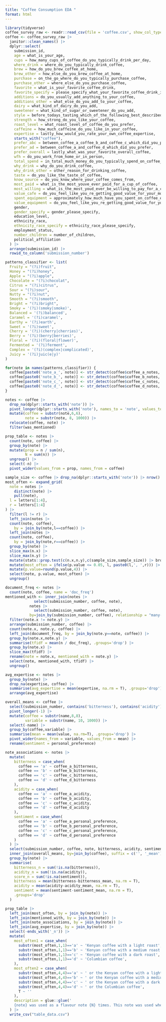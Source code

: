 ```yaml
---
title: "Coffee Consumption EDA "
format: html
---
```


```r
library(tidyverse)
coffee_survey_raw <- readr::read_csv(file = 'coffee.csv', show_col_types = F)
coffee <- coffee_survey_raw |> 
  janitor::clean_names() |> 
  dplyr::select(
    submission_id,
    age = what_is_your_age,
    cups = how_many_cups_of_coffee_do_you_typically_drink_per_day,
    where_drink = where_do_you_typically_drink_coffee,
    brew = how_do_you_brew_coffee_at_home,
    brew_other = how_else_do_you_brew_coffee_at_home,
    purchase = on_the_go_where_do_you_typically_purchase_coffee,
    purchase_other = where_else_do_you_purchase_coffee,
    favorite = what_is_your_favorite_coffee_drink,
    favorite_specify = please_specify_what_your_favorite_coffee_drink_is,
    additions = do_you_usually_add_anything_to_your_coffee,
    additions_other = what_else_do_you_add_to_your_coffee,
    dairy = what_kind_of_dairy_do_you_add,
    sweetener = what_kind_of_sugar_or_sweetener_do_you_add,
    style = before_todays_tasting_which_of_the_following_best_described_what_kind_of_coffee_you_like,
    strength = how_strong_do_you_like_your_coffee,
    roast_level = what_roast_level_of_coffee_do_you_prefer,
    caffeine = how_much_caffeine_do_you_like_in_your_coffee,
    expertise = lastly_how_would_you_rate_your_own_coffee_expertise,
    starts_with("coffee"),
    prefer_abc = between_coffee_a_coffee_b_and_coffee_c_which_did_you_prefer,
    prefer_ad = between_coffee_a_and_coffee_d_which_did_you_prefer,
    prefer_overall = lastly_what_was_your_favorite_overall_coffee,
    wfh = do_you_work_from_home_or_in_person,
    total_spend = in_total_much_money_do_you_typically_spend_on_coffee_in_a_month,
    why_drink = why_do_you_drink_coffee,
    why_drink_other = other_reason_for_drinking_coffee,
    taste = do_you_like_the_taste_of_coffee,
    know_source = do_you_know_where_your_coffee_comes_from,
    most_paid = what_is_the_most_youve_ever_paid_for_a_cup_of_coffee,
    most_willing = what_is_the_most_youd_ever_be_willing_to_pay_for_a_cup_of_coffee,
    value_cafe = do_you_feel_like_you_re_getting_good_value_for_your_money_when_you_buy_coffee_at_a_cafe,
    spent_equipment = approximately_how_much_have_you_spent_on_coffee_equipment_in_the_past_5_years,
    value_equipment = do_you_feel_like_you_re_getting_good_value_for_your_money_with_regards_to_your_coffee_equipment,
    gender,
    gender_specify = gender_please_specify,
    education_level,
    ethnicity_race,
    ethnicity_race_specify = ethnicity_race_please_specify,
    employment_status,
    number_children = number_of_children,
    political_affiliation
  ) |>
  arrange(submission_id) |>
  rowid_to_column('submission_number')
```

```r
patterns_classifier <- list(
  Fruity = "(?i)fruit", 
  Honey = "(?i)honey", 
  Apple = "(?i)apple",
  Chocolate = "(?i)chocolat",
  Citrus = "(?i)citrus",
  Sour = "(?i)sour",
  Nutty = "(?i)nut",
  Smooth = "(?i)smooth",
  Bright = "(?i)bright",
  Smoky = '(?i)(smoky|smoke)',
  Balanced = '(?i)balanced',
  Caramel = '(?i)caramel',
  Earthy = '(?i)earth',
  Sweet = '(?i)sweet',
  Cherry = '(?i)(cherry|cherries)',
  Berry = '(?i)(berry|berries)',
  Floral = '(?i)(floral|flower)',
  Fermented = '(?i)ferment',
  Complex = '(?i)(complex|complicated)',
  Juicy = '(?i)juic(e|y)'
)
```

```r
for(note in names(patterns_classifier)) {
  coffee[paste0('note_a_', note)] <- str_detect(coffee$coffee_a_notes, pattern = patterns_classifier[[note]])
  coffee[paste0('note_b_', note)] <- str_detect(coffee$coffee_b_notes, pattern = patterns_classifier[[note]])
  coffee[paste0('note_c_', note)] <- str_detect(coffee$coffee_c_notes, pattern = patterns_classifier[[note]])
  coffee[paste0('note_d_', note)] <- str_detect(coffee$coffee_d_notes, pattern = patterns_classifier[[note]])
}
```

```r
notes <- coffee |>
  drop_na(dplyr::starts_with('note')) |>
  pivot_longer(dplyr::starts_with('note'), names_to = 'note', values_to = 'was_mentioned') |>
  mutate(coffee = substr(note,6,6),
         note = substr(note, 8, 1000)) |>
  relocate(coffee, note) |>
  filter(was_mentioned)
```

```r
prop_table <- notes |>
  count(note, coffee) |>
  group_by(note) |>
  mutate(prop = n / sum(n),
         N = sum(n)) |>
  ungroup() |>
  select(-n) |>
  pivot_wider(values_from = prop, names_from = coffee)
```

```r
sample_size <- coffee |> drop_na(dplyr::starts_with('note')) |> nrow()
most_often <- expand_grid(
  note = notes |>
    distinct(note) |>
    pull(note),
  l = letters[1:4],
  r = letters[1:4]
) |>
  filter(l != r) |>
  left_join(notes |>
  count(note, coffee), 
    by = join_by(note,l==coffee)) |>
  left_join(notes |>
  count(note, coffee), 
    by = join_by(note,r==coffee)) |>
  group_by(note) |>
  slice_max(n.x) |>
  slice_max(n.y) |>
  mutate(stats::prop.test(c(n.x,n.y),c(sample_size,sample_size)) |> broom::tidy()) |>
  mutate(most_often = ifelse(p.value <= 0.05, l, paste0(l,', ',r))) |>
  mutate(p.value=round(p.value,4)) |>
  select(note, p.value, most_often) |>
  ungroup()
```

```r
document_freq <- notes |>
  count(note, coffee, name = 'doc_freq')
mentioned_with <- inner_join(notes |>
             select(submission_number, coffee, note),
           notes |>
             select(submission_number, coffee, note),
           by=join_by(submission_number, coffee), relationship = "many-to-many") |>
  filter(note.x != note.y) |>
  arrange(submission_number, coffee) |>
  count(note.x, note.y, coffee) |>
  left_join(document_freq, by = join_by(note.y==note, coffee)) |>
  group_by(note.x,note.y) |>
  summarise(tfidf = mean(n / doc_freq), .groups='drop') |>
  group_by(note.x) |>
  slice_max(tfidf) |>
  rename(note = note.x, mentioned_with = note.y) |>
  select(note, mentioned_with, tfidf) |>
  ungroup()
```

```r
avg_expertise <- notes |>
  group_by(note) |>
  drop_na(expertise, coffee) |>
  summarise(avg_expertise = mean(expertise, na.rm = T), .groups='drop') |>
  arrange(avg_expertise)
```

```r
overall_means <- coffee |>
  select(submission_number, contains('bitterness'), contains('acidity'), contains('preference')) |>
  pivot_longer(-1) |>
  mutate(coffee = substr(name,8,8),
         variable = substr(name, 10, 1000)) |>
  select(-name) |>
  group_by(coffee,variable) |>
  summarise(mean = mean(value, na.rm=T), .groups='drop') |>
  pivot_wider(names_from = variable, values_from = mean) |>
  rename(sentiment = personal_preference)

note_associations <- notes |>
  mutate(
    bitterness = case_when(
      coffee == 'a' ~ coffee_a_bitterness,
      coffee == 'b' ~ coffee_b_bitterness,
      coffee == 'c' ~ coffee_c_bitterness,
      coffee == 'd' ~ coffee_d_bitterness
    ),
    acidity = case_when(
      coffee == 'a' ~ coffee_a_acidity,
      coffee == 'b' ~ coffee_b_acidity,
      coffee == 'c' ~ coffee_c_acidity,
      coffee == 'd' ~ coffee_d_acidity
    ),
    sentiment = case_when(
      coffee == 'a' ~ coffee_a_personal_preference,
      coffee == 'b' ~ coffee_b_personal_preference,
      coffee == 'c' ~ coffee_c_personal_preference,
      coffee == 'd' ~ coffee_d_personal_preference
    )
  ) |>
  select(submission_number, coffee, note, bitterness, acidity, sentiment) |>
  inner_join(overall_means, by=join_by(coffee), suffix = c('', '_mean')) |>
  group_by(note) |>
  summarise(
    bitterness_n = sum(!is.na(bitterness)),
    acidity_n = sum(!is.na(acidity)),
    score_n = sum(!is.na(sentiment)),
    bitterness = mean(bitterness-bitterness_mean, na.rm = T),
    acidity = mean(acidity-acidity_mean, na.rm = T),
    sentiment = mean(sentiment-sentiment_mean, na.rm = T),
    .groups='drop'
  )
```

```r
prop_table |>
  left_join(most_often, by = join_by(note)) |>
  left_join(mentioned_with, by = join_by(note)) |>
  left_join(note_associations, by = join_by(note)) |>
  left_join(avg_expertise, by = join_by(note)) |>
  select(-ends_with('_n')) |>
  mutate(
    most_often1 = case_when(
      substr(most_often,1,1)=='a' ~ 'Kenyan coffee with a light roast',
      substr(most_often,1,1)=='b' ~ 'Kenyan coffee with a medium roast',
      substr(most_often,1,1)=='c' ~ 'Kenyan coffee with a dark roast',
      substr(most_often,1,1)=='d' ~ 'Columbian coffee',
    ),
    most_often2 = case_when(
      substr(most_often,4,4)=='a' ~ ' or the Kenyan coffee with a light roast',
      substr(most_often,4,4)=='b' ~ ' or the Kenyan coffee with a medium roast',
      substr(most_often,4,4)=='c' ~ ' or the Kenyan coffee with a dark roast',
      substr(most_often,4,4)=='d' ~ ' or the Columbian coffee',
      T ~ ''
    ),
    description = glue::glue('
    {note} was used as a flavour note {N} times. This note was used when the coffee was experienced as {ifelse(bitterness<0,"less","more")} bitter ({format(round(bitterness,2),nsmall=2,trim=T)}), {ifelse(acidity<0,"less","more")} acidic ({format(round(acidity,2),nsmall=2,trim=T)}), and {ifelse(sentiment<0,"less","more")} enjoyable ({format(round(sentiment,2),nsmall=2,trim=T)}). The flavour note was commonly mentioned along with "{mentioned_with}". Among the coffees in the kit the note was most commonly used to describe the {most_often1}{most_often2}.')
  ) |>
  write_csv("table_data.csv")
```


